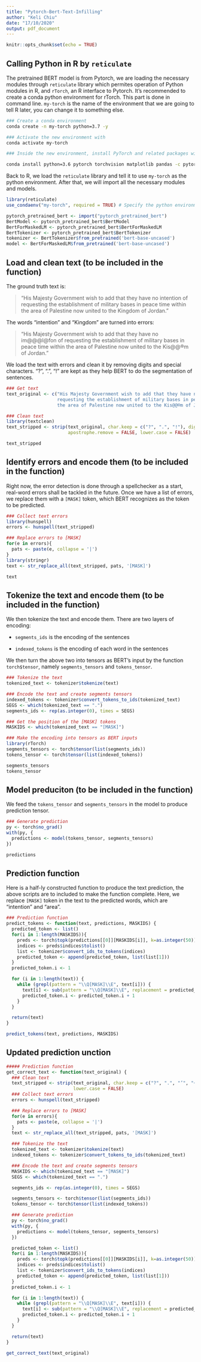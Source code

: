 ```yaml
---
title: "Pytorch-Bert-Text-Infilling"
author: "Keli Chiu"
date: "17/10/2020"
output: pdf_document
---
```


```r
knitr::opts_chunk$set(echo = TRUE)
```

## Calling Python in R by `reticulate`

The pretrained BERT model is from Pytorch, we are loading the necessary modules through `reticulate` library which permites operation of Python modules in R, and `rTorch`, an R interface to Pytorch. It's recommended to create a conda python environment for rTorch. This part is done in command line. `my-torch` is the name of the environment that we are going to tell R later, you can change it to something else.

``` sh
### Create a conda environment
conda create -n my-torch python=3.7 -y

### Activate the new environment with 
conda activate my-torch

### Inside the new environment, install PyTorch and related packages with:

conda install python=3.6 pytorch torchvision matplotlib pandas -c pytorch
```

Back to R, we load the `reticulate` library and tell it to use `my-torch` as the python environment. After that, we will import all the necessary modules and models.

``` r
library(reticulate)
use_condaenv("my-torch", required = TRUE) # Specify the python environment

pytorch_pretrained_bert <- import("pytorch_pretrained_bert")
BertModel <- pytorch_pretrained_bert$BertModel
BertForMaskedLM <- pytorch_pretrained_bert$BertForMaskedLM
BertTokenizer <- pytorch_pretrained_bert$BertTokenizer
tokenizer <- BertTokenizer$from_pretrained('bert-base-uncased')
model <- BertForMaskedLM$from_pretrained('bert-base-uncased')
```


## Load and clean text (to be included in the function)

The ground truth text is:

> "His Majesty Government wish to add that they have no intention of requesting the establishment of military bases in peace time within the area of Palestine now united to the Kingdom of Jordan."

The words "intention" and "Kingdom" are turned into errors:

> "His Majesty Government wish to add that they have no im@@@l@fon of requesting the establishment of military bases in peace time within the area of Palestine now united to the Kis@@®m of Jordan."

We load the text with errors and clean it by removing digits and special characters. "?", ".", "!" are kept as they help BERT to do the segmentation of sentences.

``` r
### Get text
text_original <- c("His Majesty Government wish to add that they have no im@@@l@fon of 
                   requesting the establishment of military bases in peace time within 
                   the area of Palestine now united to the Kis@@®m of Jordan.")

### Clean text
library(textclean)
text_stripped <- strip(text_original, char.keep = c("?", ".", "!"), digit.remove = TRUE, 
                       apostrophe.remove = FALSE, lower.case = FALSE)

text_stripped
```

## Identify errors and encode them (to be included in the function)

Right now, the error detection is done through a spellchecker as a start, real-word errors shall be tackled in the future. Once we have a list of errors, we replace them with a `[MASK]` token, which BERT recognizes as the token to be predicted.

``` r
### Collect text errors
library(hunspell)
errors <- hunspell(text_stripped)

### Replace errors to [MASK]
for(e in errors){
  pats <- paste(e, collapse = '|')
}
library(stringr)
text <- str_replace_all(text_stripped, pats, '[MASK]')

text
```

## Tokenize the text and encode them (to be included in the function)

We then tokenize the text and encode them. There are two layers of encoding:

* `segments_ids` is the encoding of the sentences

* `indexed_tokens` is the encoding of each word in the sentences

We then turn the above two into tensors as BERT's input by the function `torch$tensor`, namely `segments_tensors` and `tokens_tensor`.

``` r
### Tokenize the text
tokenized_text <- tokenizer$tokenize(text)

### Encode the text and create segments tensors
indexed_tokens <- tokenizer$convert_tokens_to_ids(tokenized_text)
SEGS <- which(tokenized_text == ".")
segments_ids <- rep(as.integer(0), times = SEGS)

### Get the position of the [MASK] tokens
MASKIDS <- which(tokenized_text == "[MASK]")

### Make the encoding into tensors as BERT inputs
library(rTorch)
segments_tensors <- torch$tensor(list(segments_ids))
tokens_tensor <- torch$tensor(list(indexed_tokens))

segments_tensors
tokens_tensor
```

## Model preduciton (to be included in the function)

We feed the `tokens_tensor` and `segments_tensors` in the model to produce prediction tensor.

``` r
### Generate prediction
py <- torch$no_grad()
with(py, {
  predictions <- model(tokens_tensor, segments_tensors)
})

predictions
```

## Prediction function

Here is a half-ly constructed function to produce the text prediction, the above scripts are to included to make the function complete. Here, we replace `[MASK]` token in the text to the predicted words, which are "intention" and "area".

``` r
### Prediction function
predict_tokens <- function(text, predictions, MASKIDS) {
  predicted_token <- list()
  for(i in 1:length(MASKIDS)){
    preds <- torch$topk(predictions[[0]][MASKIDS[i]], k=as.integer(50))
    indices <- preds$indices$tolist()
    list <- tokenizer$convert_ids_to_tokens(indices)
    predicted_token <- append(predicted_token, list(list[1]))
  }
  predicted_token.i <- 1

  for (i in 1:length(text)) {
    while (grepl(pattern = "\\Q[MASK]\\E", text[i])) {
      text[i] <- sub(pattern = "\\Q[MASK]\\E", replacement = predicted_token[predicted_token.i], x = text[i])
      predicted_token.i <- predicted_token.i + 1
    }
  }

  return(text)
}

predict_tokens(text, predictions, MASKIDS)
```

## Updated prediction unction

```r
##### Prediction function
get_correct_text <- function(text_original) {
  ### Clean text
  text_stripped <- strip(text_original, char.keep = c("?", ".", "’", "~~"), digit.remove = TRUE, apostrophe.remove = FALSE,
                         lower.case = FALSE)
  ### Collect text errors
  errors <- hunspell(text_stripped)

  ### Replace errors to [MASK]
  for(e in errors){
    pats <- paste(e, collapse = '|')
  }
  text <- str_replace_all(text_stripped, pats, '[MASK]')

  ### Tokenize the text
  tokenized_text <- tokenizer$tokenize(text)
  indexed_tokens <- tokenizer$convert_tokens_to_ids(tokenized_text)

  ### Encode the text and create segments tensors
  MASKIDS <- which(tokenized_text == "[MASK]")
  SEGS <- which(tokenized_text == ".")

  segments_ids <- rep(as.integer(0), times = SEGS)

  segments_tensors <- torch$tensor(list(segments_ids))
  tokens_tensor <- torch$tensor(list(indexed_tokens))

  ### Generate prediction
  py <- torch$no_grad()
  with(py, {
    predictions <- model(tokens_tensor, segments_tensors)
  })

  predicted_token <- list()
  for(i in 1:length(MASKIDS)){
    preds <- torch$topk(predictions[[0]][MASKIDS[i]], k=as.integer(50))
    indices <- preds$indices$tolist()
    list <- tokenizer$convert_ids_to_tokens(indices)
    predicted_token <- append(predicted_token, list(list[1]))
  }
  predicted_token.i <- 1

  for (i in 1:length(text)) {
    while (grepl(pattern = "\\Q[MASK]\\E", text[i])) {
      text[i] <- sub(pattern = "\\Q[MASK]\\E", replacement = predicted_token[predicted_token.i], x = text[i])
      predicted_token.i <- predicted_token.i + 1
    }
  }

  return(text)
}

get_correct_text(text_original)
```
